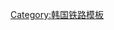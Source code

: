 {{鐵道路線|
| 模板名稱 = 蓝浦线
| 名稱 = [[蓝浦线]]（已废止）
| 代表色 = #0066b3
| 背景顏色 = #ffffff
| 車站列表 = [[藍浦站|藍浦]] - [[玉馬站|玉馬]]}}<noinclude>
[[Category:韩国铁路模板]]

</noinclude>